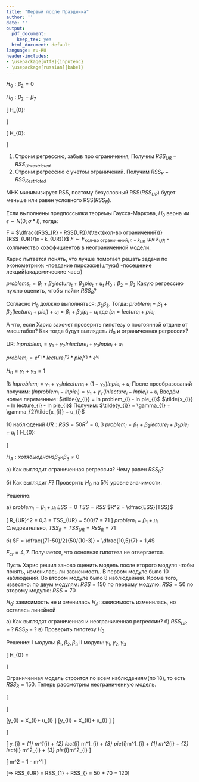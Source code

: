 ---
title: "Первый после Праздника"
author: ''
date: ''
output:
  pdf_document:
    keep_tex: yes
  html_document: default
language: ru-RU
header-includes:
- \usepackage[utf8]{inputenc}
- \usepackage[russian]{babel}
---
\section{Конспект Семинара 8. Множественная регрессия (7 ноября 2016)}

\section{Гипотезы о нескольких ограничениях в регрессии:}

\subsection{Примеры:}

$H_{0}: \beta_{2} = 0$

$H_{0}: \beta_{2} = \beta_{7}$

\[
  H_{0}: \begin{cases}
  \beta_{2} = \beta_{7}\\
  \beta_{2} = \beta_{3}\\
  \end{cases}
\]

\[
  H_{0}: \begin{cases}
  \beta_{1} = 1\\
  \beta_{2} = 1\\
  \beta_{3} = 2\\
  \end{cases}
\]

\subsection{Проверка гипотез по шагам:}
1. Строим регрессию, забыв про ограничения;\newline
Получим $RSS_{UR} - RSS_{Unrestricted}$\newline
2. Строим регрессию с учетом ограничений.\newline
Получим $RSS_{R} - RSS_{Кestricted}$\newline

\subsection{Замечание:}
МНК минимизирует RSS, поэтому безусловный RSS($RSS_{UR}$) будет меньше или равен условного RSS($RSS_{R}$).\newline

\subsection{Теорема:}
  Если выполнены предпоссылки теоремы Гаусса-Маркова, $H_{0}$ верна ии $\epsilon \sim N(0; \sigma * I)$, тогда:\newline
  
  F = $\dfrac{(RSS_{R} - RSS{UR})/(\text{кол-во ограничений})}{RSS_{UR}/(n - k_{UR})}$\newline
  $F \sim F_{\text{кол-во ограничений}; n - k_{UR}}$\newline
  где $k_{UR}$ - колличество коэффициентов в неограниченной модели.\newline
\subsection{Упражнение:}
  Харис пытается понять, что лучше помогает решать задачи по эконометрике:\newline
-поедание пирожков(штуки)\newline
-посещение лекций(академические часы)\newline

$problems_{t} = \beta_{1} + \beta_{2}lecture_{t} + \beta_{3}pie_{t} + u_{t}$\newline
$H_{0}: \beta_{2} = \beta_{3}$\newline
  Какую регрессию нужно оценить, чтобы найти $RSS_{R}$?\newline
  
Согласно $H_{0}$ должно выполняться: $\beta_{2}  \beta_{3}$. Тогда:\newline
$problem_{i} = \beta_{1} + \beta_{2}(lecture_{i} + pie_{i}) + u_{i} = \beta_{1} + \beta_{2}lp_{i} + u_{i}$\newline
где  $lp_{i} = lecture_{i} + pie_{i}$\newline


А что, если Харис захочет проверить гипотезу о постоянной отдаче от масштабов? Как тогда будут выглядеть $H_{0}$ и ограниченная регрессия?\newline

UR: $ln problem_{i} = \gamma_{1} + \gamma_{2}ln lecture_{i} + \gamma_{3}ln pie_{i} + u_{i}$\newline

$problem_{i} = e^{\gamma_{1}}*lecture_{i}^{\gamma_{2}}*pie_{i}^{\gamma_{3}}*e^{u_{i}}$\newline

$H_{0} = \gamma_{1} + \gamma_{3} = 1$\newline

R: $ln problem_{i} = \gamma_{1} + \gamma_{2}ln lecture_{i} + (1 - \gamma_{2})ln pie_{i} + u_{i}$\newline
После преобразований получим:\newline
$(ln problem_{i} - ln pie_{i}) = \gamma_{1} + \gamma_{2} (ln lecture_{i} - ln pie_{i}) + u_{i}$\newline
Введём новые переменные:\newline
$\tilde{y_{i}} = ln problem_{i} - ln pie_{i}$\newline
$\tilde{x_{i}} = ln lecture_{i} - ln pie_{i}$\newline
Получим:\newline
$\tilde{y_{i}} = \gamma_{1} + \gamma_{2}\tilde{x_{i}} + u_{i}$\newline

\subsection{Упражнение:}
10 наблюдений\newline
$UR: RSS = 50  R^2 = 0,3$\newline
$problem_{i} = \beta_{1} + \beta_{2}lecture_{i} + \beta_{3}pie_{i} + u_{i}$\newline
\[
  H_{0}: \begin{cases}
  \beta_{2} = 0\\
  \beta_{3} = 0\\
  \end{cases}
\]

$H_{A}: хотя бы одна из \beta_{2} и \beta_{3} \ne 0$\newline

а) Как выглядит ограниченная регрессия?\newline
Чему равен $RSS_{R}$?\newline

б) Как выглядит $F$?\newline
Проверить $H_{0}$ на 5% уровне значимости.\newline

Решение:\newline


а) $problem_{i} = \beta_{1} + \mu_{i}$\newline
$ESS = 0$\newline
$TSS = RSS$\newline
$R^2 = \dfrac{ESS}{TSS}$\newline

\[
R_{UR}^2 = 0,3 = \dfrac{TSS_{UR} - 50}{TSS_{UR}}
TSS_{UR} = 500/7 = 71
\]
$problem_{i} = \beta_{1} + \mu_{i}$\newline
Следовательно, $TSS_{R} = TSS_{UR} = RsS_{R} = 71$\newline

б) $F = \dfrac{(71-50)/2}{50/(10-3)} = \dfrac{10,5}{7} = 1,4$\newline

$F_{cr} = 4,7$. Получается, что основная гипотеза не отвергается.\newline

\subsection{Упражнение:}
Пусть Харис решил заново оценить модель после второго модуля чтобы понять, изменилась ли зависимость.\newline
В первом модуле было 10 наблюдений. Во втором модуле было 8 наблюдейний.\newline
Кроме того, известно:\newline
по двум модулям: $RSS = 150$\newline
по первому модулю: $RSS = 50$\newline
по второму модулю: $RSS = 70$\newline

$H_{0}$: зависимость не и зменилась\newline
$H_{A}$: зависимость изменилась, но осталась линейной\newline

а) Как выглядят ограниченная и неограниченная регрессии?\newline
б) $RSS_{UR} - ?$\newline
$RSS_{R} - ?$\newline
в) Проверить гипотезу $H_{0}$.\newline

Решение:
I модуль: $\beta_{1}, \beta_{2}, \beta_{3}$\newline
II модуль: $\gamma_{1}, \gamma_{2}, \gamma_{3}$\newline

\[
H_{0} = \begin{cases}
\beta_{1} = \gamma_{1}\\
\beta_{2} = \gamma_{2}\\
\beta_{3} = \gamma_{3}\\
\end{cases}
\]

Ограниченная модель строится по всем наблюдениям(по 18), то есть $RSS_{R} = 150$.\newline
Теперь рассмотрим неограниченную модель.\newline


\[
\begin{matrix} & X = \\ \end{matrix}
\begin{pmatrix}
1 & lecture_{1} & pie_{1} \\
\vdots & \vdots & \vdots \\
1 & lecture_n & pie_{n}
\end{pmatrix}
\]

\[y_{I} = X_{I}\cdot\beta + u_{I}
\]
\[y_{II} = X_{II}\cdot\beta + u_{I}
\]
\[
\begin{pmatrix}
y_{I} \\
y_{II}
\end{pmatrix}
\begin{matrix} = 
\begin{pmatrix}
X_{I} & ... & 0 & 0 \\
\vdots & \vdots & \vdots & \vdots \\
0 & 0 & ... & X_{II}
\end{pmatrix}
\cdot
\begin{pmatrix}
\beta_{1} \\ \beta_{2}\\ \beta_{2}\\ \gamma_{1} \\ \gamma_{2}\\ \gamma_{2}
\end{pmatrix}
+ 
\begin{pmatrix}
u_{I} \\ u_{II}
\end{pmatrix}
\end{matrix}
\] 

\[
y_{i} = \beta_{1} \cdot m^1_{i} + \beta_{2} \cdot lect_{i} \cdot m^1_{i} + \beta_{3} \cdot pie_{i}\cdot m^1_{i} + \gamma_{1} \cdot m^2_{i} + \gamma_{2} \cdot lect_{i} \cdot m^2_{i} + \gamma_{3} \cdot pie_{i}\cdot m^2_{i}
\]

\[
m^2 = 1 - m^1
\]

\[=> RSS_{UR} = RSS_{1} +  RSS_{} = 50 + 70 = 120\]

